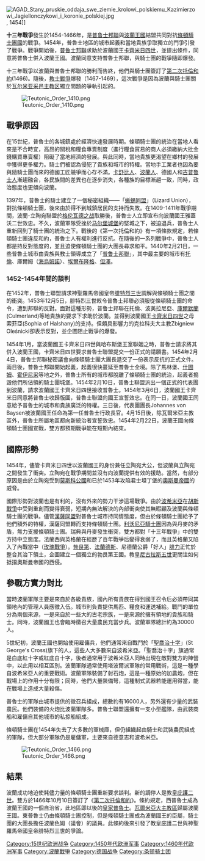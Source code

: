 {{多個問題|
{{no footnotes|time=2015-07-10T06:47:03+00:00}}
{{unreferenced|time=2015-07-10T06:47:03+00:00}}
}}
{{Campaignbox 十三年戰爭}}
{{Campaignbox Polish-Teutonic Wars}}
[[File:AGAD_Stany_pruskie_oddaja_swe_ziemie_krolowi_polskiemu_Kazimierzowi_Jagiellonczykowi_i_koronie_polskiej.jpg|thumb]], 1454]]

'''十三年戰爭'''發生於1454-1466年，是[[普鲁士邦聯|普鲁士邦聯]]與[[波蘭王國|波蘭王國]]結盟共同對抗[[條頓騎士團國|條頓騎士團國]]的戰爭。1454年，普魯士地區的城市起義和當地貴族爭取獨立的鬥爭引發了戰爭。戰爭開始後，[[普鲁士邦聯|普鲁士邦聯]]求助於波蘭國王[[卡齐米日四世·雅盖隆契克|卡齊米日四世]]，並提出條件，同意將普魯士併入波蘭王國。波蘭同意支持普魯士邦聯，與騎士團的戰爭隨即爆發。

十三年戰爭以波蘭與普魯士邦聯的勝利而告終，他們與騎士團簽訂了[[第二次托倫和約|第二次托倫和約]](1466)。隨後，[[教士戰爭|教士戰爭]]爆發（1467-1469），這次戰爭是因為波蘭與騎士團關於[[瓦尔米亚采邑主教区|瓦尔米亚采邑主教区]]獨立問題的爭執引起的。

[[File:Teutonic_Order_1410.png|thumb]]

==戰爭原因==
在15世紀，普魯士的各城鎮處於經濟快速發展時期。條頓騎士團的統治在當地人看來是不合時宜，高昂的關稅和糧食專賣制度（進行糧食貿易的商人必須繳納大批金錢購買專賣權）阻礙了當地經濟的發展。與此同時，當地貴族更渴望在鄉村的發展中獲得更多權力。騎士們被認為侵犯了貴族和城市的特權。當地手工業者也因為要與隨騎士團而來的德國工匠競爭而心存不滿。[[卡舒比人|卡舒比人]]、[[波蘭人|波蘭人]]、德國人和[[古普鲁士人|古普鲁士人]]漸趨融合，各民族間的差異也在逐步消失，各種族的目標漸趨一致，同時，政治態度也更傾向波蘭。

1397年，普魯士的騎士建立了一個秘密組織――「[[蜥蜴同盟|蜥蜴同盟]]」（Lizard Union），對抗條頓騎士團，後來由於得不到城鎮居民的支持而失敗。在1409-1411年戰爭期間，波蘭-立陶宛聯盟於[[格伦瓦德之战|格伦瓦德之战]]取勝後，普魯士人立即宣布向波蘭國王雅蓋沃二世效忠。不久，波蘭軍隊受挫於[[马尔堡城堡|马尔堡城堡]]的堅城之下，被迫退兵，普魯士人重新回到了騎士團的統治之下。戰後的《第一次托倫和約》有一項條款規定，若條頓騎士團違反和約，普魯士人有權利進行反抗。在隨後的一系列戰爭中，普魯士人都是持反對態度的，並且迫使條頓騎士團的大團長尋求和平。1440年2月21日，一些普魯士城市由貴族與教士領導成立了「[[普鲁士邦聯|普鲁士邦聯]]」，其中最主要的城市有[[托倫|托倫]]、庫爾姆（[[海烏姆諾|海烏姆諾]]）、[[埃爾布隆格|埃爾布隆格]]、[[格但斯克|但澤]]。

===1452-1454年間的談判===
在1452年，普魯士聯盟請求神聖羅馬帝國皇帝[[腓特烈三世_(神圣罗马帝国)|腓特烈三世]]調解與條頓騎士團之間的衝突。1453年12月5日，腓特烈三世敕令普魯士邦聯必須服從條頓騎士團的命令，遭到邦聯的反對。面對這種形勢，普鲁士邦聯在托倫、波美拉尼亞、[[庫爾默蘭|庫爾默蘭]](Culmerland)等地貴族的要求下求助於波蘭。並得到波蘭國王[[卡齐米日四世·雅盖隆契克|卡齊米日四世]]之母索菲亞(Sophia of Halshany)的支持。但頗具影響力的克拉科夫大主教Zbigniew Oleśnicki卻表示反對，並企圖阻止戰爭的爆發。

1454年1月，當波蘭國王卡齊米日四世與哈布斯堡王室聯姻之時，普魯士請求將其併入波蘭王國，卡齊米日四世要求普魯士聯盟提交一份正式的請願書。1454年2月4日，普魯士邦聯秘密議會向條頓騎士團大團長遞交了一份表示反抗的正式文件。兩日後，普魯士邦聯開始起義，起義很快蔓延至普魯士全境。除了馬林堡、[[什圖姆|什圖姆]]、[[霍伊尼采|霍伊尼采]]等地之外，普魯士所有的城市都脫離了條頓騎士團的統治，起義者搗毀他們所佔領的騎士團城堡。1454年2月10日，普魯士聯盟派出一個正式的代表團到波蘭，請求波蘭國王卡齊米日四世接收普魯士。1454年3月6日，波蘭國王卡齊米日同意將普魯士收歸版圖，普魯士聯盟向國王宣誓效忠。在同一日，波蘭國王同意給予普魯士的城市和貴族廣泛的特權。三日後，代表團團長Johannes von Baysen被波蘭國王任命為第一任普魯士行政長官。4月15日後，除瓦爾米亞主教區外，普魯士所屬地區都向新統治者宣誓效忠。1454年2月22日，波蘭王國向條頓騎士團國宣戰，雙方都預期戰爭能在短期內結束。

==國際形勢==
1454年，儘管卡齊米日四世以波蘭國王的身份兼任立陶宛大公，但波蘭與立陶宛之間發生了衝突。立陶宛在戰爭期間並沒有向波蘭提供有效的援助。當然，有部分原因是由於立陶宛受到[[莫斯科公國|莫斯科公國]]和已於1453年攻陷君士坦丁堡的[[奧斯曼帝國|奧斯曼帝國]]的威脅。

國際形勢對波蘭也是有利的，沒有外來的勢力干涉這場戰爭。由於[[波希米亞|波希米亞]]在[[胡斯戰爭|胡斯戰爭]]中受到重創而變得衰弱，短期內無法解決的內部衝突使其無暇顧及波蘭與條頓騎士團的戰爭。儘管[[漢薩同盟|漢薩同盟]]對普魯士城市持同情態度，但由於條頓騎士團給予了他們額外的特權，漢薩同盟轉而支持條頓騎士團。[[利沃尼亞騎士團|利沃尼亞騎士團]]因為與丹麥的矛盾，無力支援條頓騎士團。瑞典與丹麥發生衝突，雙方都對「十三年戰爭」中的雙方持中立態度。法蘭西與英格蘭在經歷了百年戰爭后變得衰弱了，而且英格蘭又陷入了內戰當中（[[玫瑰戰爭|玫瑰戰爭]]）。[[勃艮第|勃艮第]]、[[法蘭德斯|法蘭德斯]]、尼德蘭公爵「好人」[[菲利普三世_(勃艮第)|腓力]]正忙於整合其治下領土，企圖建立一個獨立的勃艮第王國。教皇[[尼各老五世|尼古拉斯五世]]更關注如何抵擋奧斯曼帝國的西侵。

==參戰方實力對比==
當時波蘭軍隊主要是來自於各級貴族，國內所有貴族在得到國王召令后必須帶同其領地內的管理人員應徵入伍。城市則負責提供馬匹、糧食和運送補給。戰鬥的單位分為兩個來源，一是來自於一些大的古老宗族，一是來源於擁有領地的貴族和騎士。同時，波蘭國王也會臨時徵召大量農民充當步兵。波蘭軍隊總計約為30000人。

5世紀初，波蘭王國也開始使用雇傭兵，他們通常來自戰鬥於「[[聖喬治十字|聖喬治十字]]」(St George's Cross)旗下的人，這些人大多數來自波希米亞。「聖喬治十字」旗通常是白底紅十字或紅底白十字，後者通常用于波希米亞人同時出現在敵對雙方的陣營中，以此用以相互區別。波蘭軍隊通常使用塔波爾派軍隊的常用戰術，這是一種學自波希米亞人的重要戰術。波蘭軍隊裝備了射石炮，這是一種原始的加農炮，但在戰場上的作用十分有限；同時，他們大量裝備弩，這種制式武器若能運用得當，能在戰場上造成大量殺傷。

普魯士的軍隊由城市提供的徵召兵組成，總數約有16000人，另外還有少量的武裝農民。他們裝備的火炮比波蘭軍隊多。普魯士聯盟還擁有一支小型艦隊，由武裝商船和雇傭自其他城市的私掠船組成。

條頓騎士團在1454年失去了大多數的軍械庫，但仍組織起由騎士和武裝農民組成的軍隊，但大部分軍隊仍是雇傭軍，主要來自德意志和波希米亞。

[[File:Teutonic_Order_1466.png|thumb]]

==結果==
波蘭成功地迫使耗儘力量的條頓騎士團重新要求談判。新的調停人是教皇[[保祿二世|庇護二世]]。雙方於1466年10月10日簽訂了《[[第二次托倫和約|第二次托倫和約]]》。條約規定，西普魯士成為波蘭王國的一個自治省，此地區即以後的[[皇家普魯士|皇家普魯士]]。[[瓦爾米亞采邑主教區|瓦爾米亞大主教區]]歸屬波蘭王國。東普魯士仍由條頓騎士團控制，但是條頓騎士團成為波蘭國王的臣屬，騎士團的大團長擔任波蘭色姆（議會）的議員。此條約後來引發了教皇庇護二世與神聖羅馬帝國皇帝腓特烈三世的爭論。

[[Category:15世纪欧洲战争|Category:15世纪欧洲战争]]
[[Category:1450年代欧洲军事|Category:1450年代欧洲军事]]
[[Category:1460年代欧洲军事|Category:1460年代欧洲军事]]
[[Category:波蘭戰爭|Category:波蘭戰爭]]
[[Category:德国战争|Category:德国战争]]
[[Category:条顿骑士团|Category:条顿骑士团]]